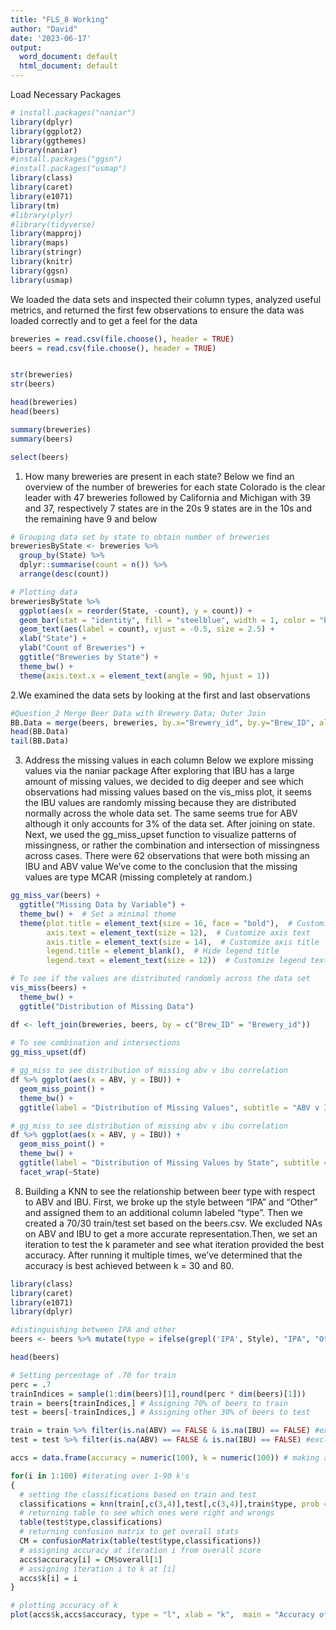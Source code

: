 ---
title: "FLS_8 Working"
author: "David"
date: '2023-06-17'
output:
  word_document: default
  html_document: default
---

Load Necessary Packages
```{r}
# install.packages("naniar")
library(dplyr)
library(ggplot2)
library(ggthemes)
library(naniar)
#install.packages("ggsn")
#install.packages("usmap")
library(class)
library(caret)
library(e1071)
library(tm)
#library(plyr)
#library(tidyverse)
library(mapproj)
library(maps)
library(stringr)
library(knitr)
library(ggsn)
library(usmap)


```

We loaded the data sets and inspected their column types, analyzed useful metrics, and returned the first few observations to ensure the data was loaded correctly and to get a feel for the data
```{r}
breweries = read.csv(file.choose(), header = TRUE)
beers = read.csv(file.choose(), header = TRUE)


str(breweries)
str(beers)

head(breweries)
head(beers)

summary(breweries)
summary(beers)

select(beers)
```

1. How many breweries are present in each state?
Below we find an overview of the number of breweries for each state
  Colorado is the clear leader with 47 breweries followed by California and Michigan with 39     and 37, respectively
  7 states are in the 20s
  9 states are in the 10s
  and the remaining have 9 and below 
```{r}

# Grouping data set by state to obtain number of breweries
breweriesByState <- breweries %>% 
  group_by(State) %>%
  dplyr::summarise(count = n()) %>%
  arrange(desc(count))

# Plotting data
breweriesByState %>%
  ggplot(aes(x = reorder(State, -count), y = count)) +
  geom_bar(stat = "identity", fill = "steelblue", width = 1, color = "black") +
  geom_text(aes(label = count), vjust = -0.5, size = 2.5) +
  xlab("State") +
  ylab("Count of Breweries") +
  ggtitle("Breweries by State") +
  theme_bw() +
  theme(axis.text.x = element_text(angle = 90, hjust = 1))

```


2.We examined the data sets by looking at the first and last observations
```{r}
#Question_2 Merge Beer Data with Brewery Data; Outer Join
BB.Data = merge(beers, breweries, by.x="Brewery_id", by.y="Brew_ID", all=TRUE)
head(BB.Data)
tail(BB.Data)
```




3. Address the missing values in each column
Below we explore missing values via the naniar package
  After exploring that IBU has a large amount of missing values,
  we decided to dig deeper and see which observations had missing values
  based on the vis_miss plot, it seems the IBU values are randomly missing because
  they are distributed normally across the whole data set.
  The same seems true for ABV although it only accounts for 3% of the data set.
  After joining on state.
  Next, we used the gg_miss_upset function to visualize patterns of missingness, or rather the   combination and intersection
  of missingness across cases. 
  There were 62 observations that were both missing an IBU and ABV value
  We've come to the conclusion that the missing values are type MCAR (missing completely at      random.)
```{r}


gg_miss_var(beers) +
  ggtitle("Missing Data by Variable") +
  theme_bw() +  # Set a minimal theme
  theme(plot.title = element_text(size = 16, face = "bold"),  # Customize title
        axis.text = element_text(size = 12),  # Customize axis text
        axis.title = element_text(size = 14),  # Customize axis title
        legend.title = element_blank(),  # Hide legend title
        legend.text = element_text(size = 12))  # Customize legend text

# To see if the values are distributed randomly across the data set
vis_miss(beers) +
  theme_bw() +
  ggtitle("Distribution of Missing Data")

df <- left_join(breweries, beers, by = c("Brew_ID" = "Brewery_id"))
  
# To see combination and intersections
gg_miss_upset(df) 

# gg_miss to see distribution of missing abv v ibu correlation
df %>% ggplot(aes(x = ABV, y = IBU)) +
  geom_miss_point() +
  theme_bw() +
  ggtitle(label = "Distribution of Missing Values", subtitle = "ABV v IBU")

# gg_miss to see distribution of missing abv v ibu correlation
df %>% ggplot(aes(x = ABV, y = IBU)) +
  geom_miss_point() +
  theme_bw() +
  ggtitle(label = "Distribution of Missing Values by State", subtitle = "ABV v IBU") +
  facet_wrap(~State)
```



8. Building a KNN to see the relationship between beer type with respect to ABV and IBU. First, we broke up the style between "IPA" and "Other" and assigned them to an additional column labeled "type". Then we created a 70/30 train/test set based on the beers.csv. We excluded NAs on ABV and IBU to get a more accurate representation.Then, we set an iteration to test the k parameter and see what iteration provided the best accuracy. After running it multiple times, we've determined that the accuracy is best achieved between k = 30 and 80.
```{r}
library(class)
library(caret)
library(e1071)
library(dplyr)

#distinguishing between IPA and other
beers <- beers %>% mutate(type = ifelse(grepl('IPA', Style), "IPA", "Other"))

head(beers)

# Setting percentage of .70 for train
perc = .7
trainIndices = sample(1:dim(beers)[1],round(perc * dim(beers)[1]))
train = beers[trainIndices,] # Assigning 70% of beers to train
test = beers[-trainIndices,] # Assigning other 30% of beers to test

train = train %>% filter(is.na(ABV) == FALSE & is.na(IBU) == FALSE) #excluding NAs
test = test %>% filter(is.na(ABV) == FALSE & is.na(IBU) == FALSE) #exclusing NAs

accs = data.frame(accuracy = numeric(100), k = numeric(100)) # making accuracy data frame

for(i in 1:100) #iterating over 1-90 k's
{
  # setting the classifications based on train and test
  classifications = knn(train[,c(3,4)],test[,c(3,4)],train$type, prob = TRUE, k = i)
  # returning table to see which ones were right and wrongs
  table(test$type,classifications)
  # returning confusion matrix to get overall stats
  CM = confusionMatrix(table(test$type,classifications))
  # assigning accuracy at iteration i from overall score
  accs$accuracy[i] = CM$overall[1]
  # assigning iteration i to k at [i]
  accs$k[i] = i
}

# plotting accuracy of k
plot(accs$k,accs$accuracy, type = "l", xlab = "k",  main = "Accuracy of K")

```
